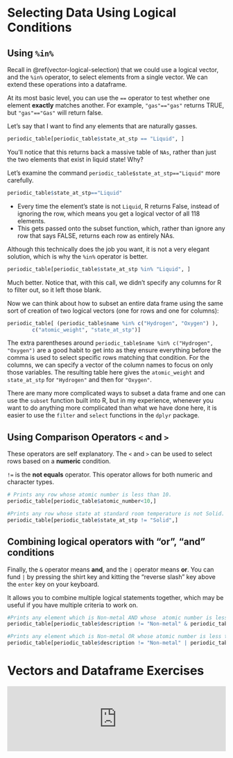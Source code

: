 # Selecting Data Using Logical Conditions

## Using `%in%`

Recall in \@ref(vector-logical-selection) that we could use a logical vector, and the `%in%` operator, to select elements from a single vector. We can extend these operations into a dataframe.

At its most basic level, you can use the `==` operator to test whether one element **exactly** matches another. For example, `"gas"=="gas"` returns TRUE, but `"gas"=="Gas"` will return false.

Let's say that I want to find any elements that are naturally gasses.

```r
periodic_table[periodic_table$state_at_stp == "Liquid", ]
```

You'll notice that this returns back a massive table of `NAs`, rather than just the two elements that exist in liquid state! Why?

Let's examine the command `periodic_table$state_at_stp=="Liquid"` more carefully.

```r
periodic_table$state_at_stp=="Liquid"
```

-   Every time the element's state is not `Liquid`, R returns False, instead of ignoring the row, which means you get a logical vector of all 118 elements.
-   This gets passed onto the subset function, which, rather than ignore any row that says FALSE, returns each row as entirely NAs.

Although this technically does the job you want, it is not a very elegant solution, which is why the `%in%` operator is better.

```r
periodic_table[periodic_table$state_at_stp %in% "Liquid", ]
```

Much better. Notice that, with this call, we didn't specify any columns for R to filter out, so it left those blank.

Now we can think about how to subset an entire data frame using the same sort of creation of two logical vectors (one for rows and one for columns):

```r
periodic_table[ (periodic_table$name %in% c("Hydrogen", "Oxygen") ),
        c("atomic_weight", "state_at_stp")]
```

The extra parentheses around `periodic_table$name %in% c("Hydrogen", "Oxygen")` are a good habit to get into as they ensure everything before the comma is used to select specific rows matching that condition. For the columns, we can specify a vector of the column names to focus on only those variables. The resulting table here gives the `atomic_weight` and `state_at_stp` for `"Hydrogen"` and then for `"Oxygen"`.

There are many more complicated ways to subset a data frame and one can use the `subset` function built into R, but in my experience, whenever you want to do anything more complicated than what we have done here, it is easier to use the `filter` and `select` functions in the `dplyr` package.

## Using Comparison Operators `<` and `>`
These operators are self explanatory. The `<` and `>` can be used to select rows based on a **numeric** condition.

`!=` is the **not equals** operator. This operator allows for both numeric and character types. 

```r
# Prints any row whose atomic number is less than 10.
periodic_table[periodic_table$atomic_number<10,]

#Prints any row whose state at standard room temperature is not Solid.
periodic_table[periodic_table$state_at_stp != "Solid",]
```

## Combining logical operators with "or", "and" conditions
Finally, the `&` operator means **and**, and the `|` operator means **or**. You can fund `|` by pressing the shirt key and kitting the "reverse slash" key above the `enter` key on your keyboard. 

It allows you to combine multiple logical statements together, which may be useful if you have multiple criteria to work on.

```r
#Prints any element which is Non-metal AND whose  atomic number is less than 15
periodic_table[periodic_table$description != "Non-metal" & periodic_table$atomic_number <15,]

#Prints any element which is Non-metal OR whose atomic number is less than 15
periodic_table[periodic_table$description != "Non-metal" | periodic_table$atomic_number <15,]
```

# Vectors and Dataframe Exercises {-}

<iframe style="margin:0 auto; min-width: 100%;" id="ch2-4-exercises" class="interactive" src="https://kaisamng.shinyapps.io/Chapters_2_4_Exercises/" scrolling="no" frameborder="no">

</iframe>


<script>
  iFrameResize({}, ".interactive");
</script>

